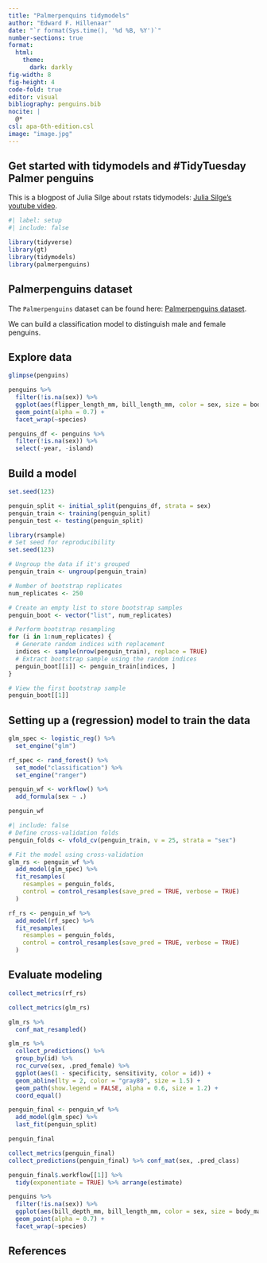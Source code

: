 ```yaml
---
title: "Palmerpenquins tidymodels"
author: "Edward F. Hillenaar"
date: "`r format(Sys.time(), '%d %B, %Y')`"
number-sections: true
format: 
  html: 
    theme: 
      dark: darkly
fig-width: 8
fig-height: 4
code-fold: true
editor: visual
bibliography: penguins.bib
nocite: |
  @*
csl: apa-6th-edition.csl
image: "image.jpg"
---
```


## Get started with tidymodels and #TidyTuesday Palmer penguins

This is a blogpost of Julia Silge about rstats tidymodels: [Julia Silge's youtube video](https://juliasilge.com/blog/palmer-penguins/).

```r
#| label: setup
#| include: false

library(tidyverse)
library(gt)
library(tidymodels)
library(palmerpenguins)

```

## Palmerpenguins dataset

The `Palmerpenguins` dataset can be found here: [Palmerpenguins dataset](https://allisonhorst.github.io/palmerpenguins/).

We can build a classification model to distinguish male and female penguins.

## Explore data

```r
glimpse(penguins)

penguins %>% 
  filter(!is.na(sex)) %>% 
  ggplot(aes(flipper_length_mm, bill_length_mm, color = sex, size = body_mass_g)) +
  geom_point(alpha = 0.7) +
  facet_wrap(~species)

```

```r
penguins_df <- penguins %>%
  filter(!is.na(sex)) %>%
  select(-year, -island)

```

## Build a model

```r
set.seed(123)

penguin_split <- initial_split(penguins_df, strata = sex)
penguin_train <- training(penguin_split)
penguin_test <- testing(penguin_split)

library(rsample)
# Set seed for reproducibility
set.seed(123)

# Ungroup the data if it's grouped
penguin_train <- ungroup(penguin_train)

# Number of bootstrap replicates
num_replicates <- 250

# Create an empty list to store bootstrap samples
penguin_boot <- vector("list", num_replicates)

# Perform bootstrap resampling
for (i in 1:num_replicates) {
  # Generate random indices with replacement
  indices <- sample(nrow(penguin_train), replace = TRUE)
  # Extract bootstrap sample using the random indices
  penguin_boot[[i]] <- penguin_train[indices, ]
}

# View the first bootstrap sample
penguin_boot[[1]]

```

## Setting up a (regression) model to train the data

```r
glm_spec <- logistic_reg() %>%
  set_engine("glm")

rf_spec <- rand_forest() %>%
  set_mode("classification") %>%
  set_engine("ranger")

```

```r
penguin_wf <- workflow() %>%
  add_formula(sex ~ .)

penguin_wf

```

```r
#| include: false
# Define cross-validation folds
penguin_folds <- vfold_cv(penguin_train, v = 25, strata = "sex")

# Fit the model using cross-validation
glm_rs <- penguin_wf %>%
  add_model(glm_spec) %>%
  fit_resamples(
    resamples = penguin_folds,
    control = control_resamples(save_pred = TRUE, verbose = TRUE)
  )

rf_rs <- penguin_wf %>%
  add_model(rf_spec) %>%
  fit_resamples(
    resamples = penguin_folds,
    control = control_resamples(save_pred = TRUE, verbose = TRUE)
  )
```

## Evaluate modeling

```r
collect_metrics(rf_rs)
```

```r
collect_metrics(glm_rs)
```

```r
glm_rs %>%
  conf_mat_resampled()
```

```r
glm_rs %>%
  collect_predictions() %>%
  group_by(id) %>%
  roc_curve(sex, .pred_female) %>%
  ggplot(aes(1 - specificity, sensitivity, color = id)) +
  geom_abline(lty = 2, color = "gray80", size = 1.5) +
  geom_path(show.legend = FALSE, alpha = 0.6, size = 1.2) +
  coord_equal()

```

```r
penguin_final <- penguin_wf %>%
  add_model(glm_spec) %>%
  last_fit(penguin_split)

penguin_final

collect_metrics(penguin_final)
collect_predictions(penguin_final) %>% conf_mat(sex, .pred_class)

```

```r
penguin_final$.workflow[[1]] %>%
  tidy(exponentiate = TRUE) %>% arrange(estimate)
```

```r
penguins %>%
  filter(!is.na(sex)) %>%
  ggplot(aes(bill_depth_mm, bill_length_mm, color = sex, size = body_mass_g)) +
  geom_point(alpha = 0.7) +
  facet_wrap(~species)
```

## References

